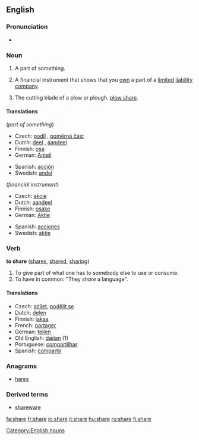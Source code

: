 ==English==

{{rank|class|century|sorry|986|share|working|breath|camp}}

===Pronunciation===
*{{audio|en-us-share.ogg|Audio (US)}}

===Noun===
{{en-noun-reg}}

# A part of something.
# {{finance}} A financial instrument that shows that you [[own]] a part of a [[limited]] [[liability]] [[company]].
# {{farming}} The cutting blade of a plow or plough. [[plow share]].

====Translations====
(''part of something'')
{{top}}
*Czech: [[podíl]] {{m}}, [[poměrná část]] {{f}}
*Dutch: [[deel]] {{n}}, [[aandeel]] {{n}}
*Finnish: [[osa]]
*German: [[Anteil]] {{m}}
{{mid}}
*Spanish: [[acción]]
*Swedish: [[andel]]
{{bottom}}

(''financial instrument'')
{{top}}
*Czech: [[akcie]] {{f}}
*Dutch: [[aandeel]] {{n}}
*Finnish: [[osake]]
*German: [[Aktie]] {{f}}
{{mid}}
*Spanish: [[acciones]]
*Swedish: [[aktie]]
{{bottom}}

===Verb===
'''to share''' ([[shares]], [[shared]], [[sharing]])

#To give part of what one has to somebody else to use or consume.
#To have in common: "They ''share'' a language".

====Translations====
*Czech: [[sdílet]], [[podělit se]]
*Dutch: [[delen]]
*Finnish: [[jakaa]]
*French: [[partager]]
*German: [[teilen]]
*Old English: [[dælan|dǣlan]] (1)
*Portuguese: [[compartilhar]]
*Spanish: [[compartir]]

===Anagrams===
*[[hares]]

===Derived terms===
*[[shareware]]


[[Category:English nouns]]

[[fa:share]]
[[fr:share]]
[[io:share]]
[[it:share]]
[[hu:share]]
[[ru:share]]
[[fi:share]]